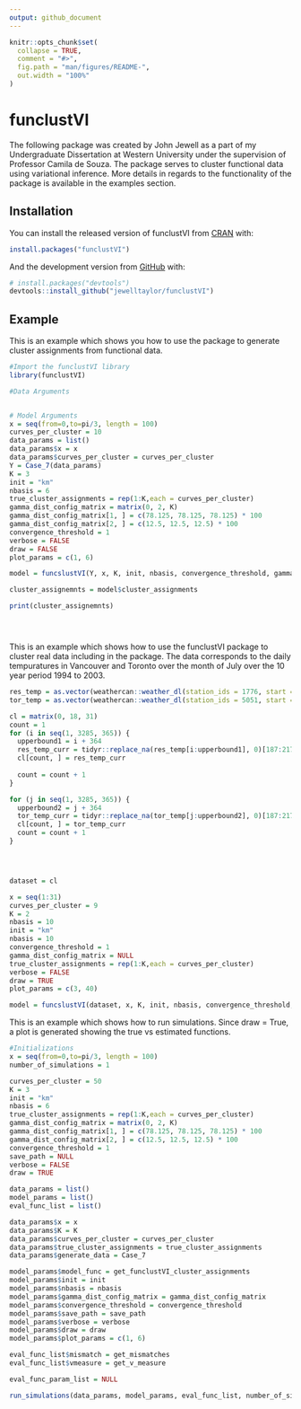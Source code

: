```yaml
---
output: github_document
---
```


<!-- README.md is generated from README.Rmd. Please edit that file -->

```r
knitr::opts_chunk$set(
  collapse = TRUE,
  comment = "#>",
  fig.path = "man/figures/README-",
  out.width = "100%"
)
```

# funclustVI

The following package was created by John Jewell as a part of my Undergraduate Dissertation at Western University under the supervision of Professor Camila de Souza.
The package serves to cluster functional data using variational inference. More details in regards to the functionality of the package is available in the examples section.

<!-- badges: start -->
<!-- badges: end -->

## Installation

You can install the released version of funclustVI from [CRAN](https://CRAN.R-project.org) with:

``` r
install.packages("funclustVI")
```

And the development version from [GitHub](https://github.com/) with:

``` r
# install.packages("devtools")
devtools::install_github("jewelltaylor/funclustVI")
```
## Example

This is an example which shows you how to use the package to generate cluster assignments from functional data.

```r
#Import the funclustVI library  
library(funclustVI)

#Data Arguments


# Model Arguments 
x = seq(from=0,to=pi/3, length = 100)
curves_per_cluster = 10
data_params = list()
data_params$x = x 
data_params$curves_per_cluster = curves_per_cluster
Y = Case_7(data_params)
K = 3 
init = "km"
nbasis = 6
true_cluster_assignments = rep(1:K,each = curves_per_cluster)
gamma_dist_config_matrix = matrix(0, 2, K)
gamma_dist_config_matrix[1, ] = c(78.125, 78.125, 78.125) * 100
gamma_dist_config_matrix[2, ] = c(12.5, 12.5, 12.5) * 100
convergence_threshold = 1
verbose = FALSE
draw = FALSE
plot_params = c(1, 6)

model = funcslustVI(Y, x, K, init, nbasis, convergence_threshold, gamma_dist_config_matrix, true_cluster_assignments, verbose, draw, plot_params)

cluster_assignemnts = model$cluster_assignments

print(cluster_assignemnts)





```

This is an example which shows how to use the funclustVI package to cluster real data including in the package. The data corresponds to the daily tempuratures in Vancouver and Toronto over the month of July over the 10 year period 1994 to 2003. 

``` r

res_temp = as.vector(weathercan::weather_dl(station_ids = 1776, start = "1994-01-01", end = "2003-12-31", interval = "day")$max_temp)
tor_temp = as.vector(weathercan::weather_dl(station_ids = 5051, start = "1994-01-01", end = "2003-12-31", interval = "day")$max_temp)

cl = matrix(0, 18, 31)
count = 1
for (i in seq(1, 3285, 365)) {
  upperbound1 = i + 364
  res_temp_curr = tidyr::replace_na(res_temp[i:upperbound1], 0)[187:217]
  cl[count, ] = res_temp_curr
  
  count = count + 1
}

for (j in seq(1, 3285, 365)) {
  upperbound2 = j + 364
  tor_temp_curr = tidyr::replace_na(tor_temp[j:upperbound2], 0)[187:217]
  cl[count, ] = tor_temp_curr
  count = count + 1
}




dataset = cl

```

``` r
x = seq(1:31)
curves_per_cluster = 9
K = 2
nbasis = 10 
init = "km"
nbasis = 10
convergence_threshold = 1
gamma_dist_config_matrix = NULL 
true_cluster_assignments = rep(1:K,each = curves_per_cluster)
verbose = FALSE
draw = TRUE
plot_params = c(3, 40)

model = funcslustVI(dataset, x, K, init, nbasis, convergence_threshold, gamma_dist_config_matrix, true_cluster_assignments, verbose, draw, plot_params)


```

This is an example which shows how to run simulations. Since draw = True, a plot is generated showing the true vs estimated functions. 

```r
#Initializations
x = seq(from=0,to=pi/3, length = 100)
number_of_simulations = 1

curves_per_cluster = 50
K = 3
init = "km"
nbasis = 6
true_cluster_assignments = rep(1:K,each = curves_per_cluster)
gamma_dist_config_matrix = matrix(0, 2, K)
gamma_dist_config_matrix[1, ] = c(78.125, 78.125, 78.125) * 100
gamma_dist_config_matrix[2, ] = c(12.5, 12.5, 12.5) * 100
convergence_threshold = 1
save_path = NULL
verbose = FALSE
draw = TRUE

data_params = list()
model_params = list()
eval_func_list = list()

data_params$x = x
data_params$K = K
data_params$curves_per_cluster = curves_per_cluster
data_params$true_cluster_assignments = true_cluster_assignments
data_params$generate_data = Case_7

model_params$model_func = get_funclustVI_cluster_assignments
model_params$init = init
model_params$nbasis = nbasis
model_params$gamma_dist_config_matrix = gamma_dist_config_matrix
model_params$convergence_threshold = convergence_threshold
model_params$save_path = save_path
model_params$verbose = verbose
model_params$draw = draw
model_params$plot_params = c(1, 6)

eval_func_list$mismatch = get_mismatches
eval_func_list$vmeasure = get_v_measure

eval_func_param_list = NULL

run_simulations(data_params, model_params, eval_func_list, number_of_simulations, save_path)

```